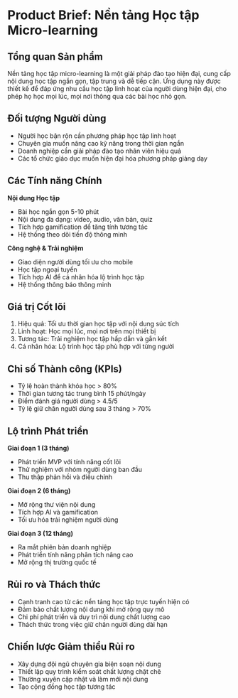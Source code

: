 # Product Brief: Nền tảng Học tập Micro-learning

## Tổng quan Sản phẩm

Nền tảng học tập micro-learning là một giải pháp đào tạo hiện đại, cung cấp nội dung học tập ngắn gọn, tập trung và dễ tiếp cận. Ứng dụng này được thiết kế để đáp ứng nhu cầu học tập linh hoạt của người dùng hiện đại, cho phép họ học mọi lúc, mọi nơi thông qua các bài học nhỏ gọn.

## Đối tượng Người dùng

- Người học bận rộn cần phương pháp học tập linh hoạt
- Chuyên gia muốn nâng cao kỹ năng trong thời gian ngắn
- Doanh nghiệp cần giải pháp đào tạo nhân viên hiệu quả
- Các tổ chức giáo dục muốn hiện đại hóa phương pháp giảng dạy

## Các Tính năng Chính

**Nội dung Học tập**

- Bài học ngắn gọn 5-10 phút
- Nội dung đa dạng: video, audio, văn bản, quiz
- Tích hợp gamification để tăng tính tương tác
- Hệ thống theo dõi tiến độ thông minh

**Công nghệ & Trải nghiệm**

- Giao diện người dùng tối ưu cho mobile
- Học tập ngoại tuyến
- Tích hợp AI để cá nhân hóa lộ trình học tập
- Hệ thống thông báo thông minh

## Giá trị Cốt lõi

1. Hiệu quả: Tối ưu thời gian học tập với nội dung súc tích
2. Linh hoạt: Học mọi lúc, mọi nơi trên mọi thiết bị
3. Tương tác: Trải nghiệm học tập hấp dẫn và gắn kết
4. Cá nhân hóa: Lộ trình học tập phù hợp với từng người

## Chỉ số Thành công (KPIs)

- Tỷ lệ hoàn thành khóa học > 80%
- Thời gian tương tác trung bình 15 phút/ngày
- Điểm đánh giá người dùng > 4.5/5
- Tỷ lệ giữ chân người dùng sau 3 tháng > 70%

## Lộ trình Phát triển

**Giai đoạn 1 (3 tháng)**

- Phát triển MVP với tính năng cốt lõi
- Thử nghiệm với nhóm người dùng ban đầu
- Thu thập phản hồi và điều chỉnh

**Giai đoạn 2 (6 tháng)**

- Mở rộng thư viện nội dung
- Tích hợp AI và gamification
- Tối ưu hóa trải nghiệm người dùng

**Giai đoạn 3 (12 tháng)**

- Ra mắt phiên bản doanh nghiệp
- Phát triển tính năng phân tích nâng cao
- Mở rộng thị trường quốc tế

## Rủi ro và Thách thức

- Cạnh tranh cao từ các nền tảng học tập trực tuyến hiện có
- Đảm bảo chất lượng nội dung khi mở rộng quy mô
- Chi phí phát triển và duy trì nội dung chất lượng cao
- Thách thức trong việc giữ chân người dùng dài hạn

## Chiến lược Giảm thiểu Rủi ro

- Xây dựng đội ngũ chuyên gia biên soạn nội dung
- Thiết lập quy trình kiểm soát chất lượng chặt chẽ
- Thường xuyên cập nhật và làm mới nội dung
- Tạo cộng đồng học tập tương tác
